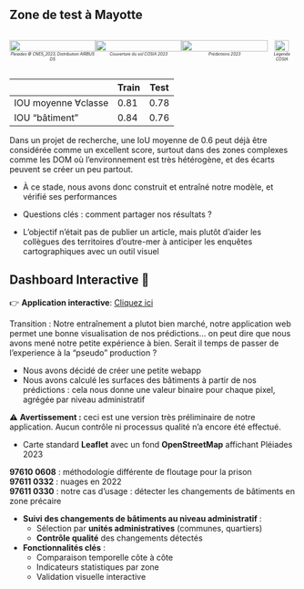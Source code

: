 ## Zone de test à Mayotte

<div style="display: flex; align-items: flex-start;">

<div style="flex: 3; text-align: center;">
  <img src="../img/pleiades_mayotte_2023.png" style="width: 100%;"><br>
  <span style="font-size: 50%;"><em>Pleiades © CNES_2023, Distribution AIRBUS DS</em></span>
</div>

<div style="flex: 3; text-align: center;">
  <img src="../img/cosia_multiclasse.png" style="width: 100%;"><br>
  <span style="font-size: 50%;"><em>Couverture du sol COSIA 2023</em></span>
</div>

<div style="flex: 3; text-align: center;">
  <img src="../img/predictions_test_2023.png" style="width: 100%;"><br>
  <span style="font-size: 50%;"><em>Prédictions 2023</em></span>
</div>

<div style="flex: 1; text-align: center;">
  <img src="../img/../img/legende_cosia.png" style="width: 70%;"><br>
  <span style="font-size: 50%;"><em>Légende COSIA</em></span>
</div>

</div>

|                    | Train | Test |
|--------------------|-------|------|
|IOU moyenne ∀classe | 0.81  | 0.78 |
|IOU "bâtiment"      | 0.84  | 0.76 |

::: {.notes}
Dans un projet de recherche, une IoU moyenne de 0.6 peut déjà être considérée comme un excellent score, surtout dans des zones complexes comme les DOM où l’environnement est très hétérogène, et des écarts peuvent se créer un peu partout.

- À ce stade, nous avons donc construit et entraîné notre modèle, et vérifié ses performances

- Questions clés : comment partager nos résultats ?

- L’objectif n’était pas de publier un article, mais plutôt d’aider les collègues des territoires d’outre-mer à anticiper les enquêtes cartographiques avec un outil visuel
:::

## Dashboard Interactive 🚀

:::{.absolute top=280 left=150}
👉 [**Application interactive**]{.orange}: [Cliquez ici](https://inseefrlab.github.io/satellite-images-webapp/)
:::

<!-- <iframe src="https://inseefrlab.github.io/satellite-images-webapp/"
        width="100%"
        height="500"
        style="border:none;">
</iframe> -->

::: {.notes}
Transition : Notre entraînement a plutot bien marché, notre application web permet une bonne visualisation de nos prédictions... on peut dire que nous avons mené notre petite expérience à bien. Serait il temps de passer de l'experience à la "pseudo" production ?

- Nous avons décidé de créer une petite webapp 
- Nous avons calculé les surfaces des bâtiments à partir de nos prédictions : cela nous donne une valeur binaire pour chaque pixel, agrégée par niveau administratif  

⚠️ **Avertissement :** ceci est une version très préliminaire de notre application. Aucun contrôle ni processus qualité n’a encore été effectué.  

- Carte standard **Leaflet** avec un fond **OpenStreetMap** affichant Pléiades 2023  

**97610 0608** : méthodologie différente de floutage pour la prison  
**97611 0332** : nuages en 2022  
**97611 0330** : notre cas d’usage : détecter les changements de bâtiments en zone précaire  

- [**Suivi des changements de bâtiments au niveau administratif**]{.orange} :  
  - Sélection par [**unités administratives**]{.blue2} (communes, quartiers)  
  - [**Contrôle qualité**]{.blue2} des changements détectés  

- [**Fonctionnalités clés**]{.orange} :  
  - Comparaison temporelle côte à côte  
  - Indicateurs statistiques par zone  
  - Validation visuelle interactive  
:::
